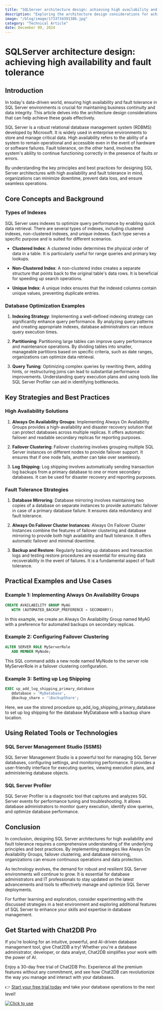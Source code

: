 ```yaml
---
title: "SQLServer architecture design: achieving high availability and fault tolerance"
description: "Exploring the architecture design considerations for achieving high availability and fault tolerance in SQL Server environments."
image: "/blog/image/1733734391386.jpg"
category: "Technical Article"
date: December 09, 2024
---
```


# SQLServer architecture design: achieving high availability and fault tolerance

## Introduction

In today's data-driven world, ensuring high availability and fault tolerance in SQL Server environments is crucial for maintaining business continuity and data integrity. This article delves into the architecture design considerations that can help achieve these goals effectively.

SQL Server is a robust relational database management system (RDBMS) developed by Microsoft. It is widely used in enterprise environments to store and manage critical data. High availability refers to the ability of a system to remain operational and accessible even in the event of hardware or software failures. Fault tolerance, on the other hand, involves the system's ability to continue functioning correctly in the presence of faults or errors.

By understanding the key principles and best practices for designing SQL Server architectures with high availability and fault tolerance in mind, organizations can minimize downtime, prevent data loss, and ensure seamless operations.

## Core Concepts and Background

### Types of Indexes

SQL Server uses indexes to optimize query performance by enabling quick data retrieval. There are several types of indexes, including clustered indexes, non-clustered indexes, and unique indexes. Each type serves a specific purpose and is suited for different scenarios.

- **Clustered Index**: A clustered index determines the physical order of data in a table. It is particularly useful for range queries and primary key lookups.

- **Non-Clustered Index**: A non-clustered index creates a separate structure that points back to the original table's data rows. It is beneficial for speeding up search operations.

- **Unique Index**: A unique index ensures that the indexed columns contain unique values, preventing duplicate entries.

### Database Optimization Examples

1. **Indexing Strategy**: Implementing a well-defined indexing strategy can significantly enhance query performance. By analyzing query patterns and creating appropriate indexes, database administrators can reduce query execution times.

2. **Partitioning**: Partitioning large tables can improve query performance and maintenance operations. By dividing tables into smaller, manageable partitions based on specific criteria, such as date ranges, organizations can optimize data retrieval.

3. **Query Tuning**: Optimizing complex queries by rewriting them, adding hints, or restructuring joins can lead to substantial performance improvements. Understanding query execution plans and using tools like SQL Server Profiler can aid in identifying bottlenecks.

## Key Strategies and Best Practices

### High Availability Solutions

1. **Always On Availability Groups**: Implementing Always On Availability Groups provides a high-availability and disaster recovery solution that can protect databases across multiple replicas. It offers automatic failover and readable secondary replicas for reporting purposes.

2. **Failover Clustering**: Failover clustering involves grouping multiple SQL Server instances on different nodes to provide failover support. It ensures that if one node fails, another can take over seamlessly.

3. **Log Shipping**: Log shipping involves automatically sending transaction log backups from a primary database to one or more secondary databases. It can be used for disaster recovery and reporting purposes.

### Fault Tolerance Strategies

1. **Database Mirroring**: Database mirroring involves maintaining two copies of a database on separate instances to provide automatic failover in case of a primary database failure. It ensures data redundancy and fault tolerance.

2. **Always On Failover Cluster Instances**: Always On Failover Cluster Instances combine the features of failover clustering and database mirroring to provide both high availability and fault tolerance. It offers automatic failover and minimal downtime.

3. **Backup and Restore**: Regularly backing up databases and transaction logs and testing restore procedures are essential for ensuring data recoverability in the event of failures. It is a fundamental aspect of fault tolerance.

## Practical Examples and Use Cases

### Example 1: Implementing Always On Availability Groups

```sql
CREATE AVAILABILITY GROUP MyAG
   WITH (AUTOMATED_BACKUP_PREFERENCE = SECONDARY);
```

In this example, we create an Always On Availability Group named MyAG with a preference for automated backups on secondary replicas.

### Example 2: Configuring Failover Clustering

```sql
ALTER SERVER ROLE MyServerRole
   ADD MEMBER MyNode;
```

This SQL command adds a new node named MyNode to the server role MyServerRole in a failover clustering configuration.

### Example 3: Setting up Log Shipping

```sql
EXEC sp_add_log_shipping_primary_database
   @database = 'MyDatabase',
   @backup_share = '\BackupShare';
```

Here, we use the stored procedure sp_add_log_shipping_primary_database to set up log shipping for the database MyDatabase with a backup share location.

## Using Related Tools or Technologies

### SQL Server Management Studio (SSMS)

SQL Server Management Studio is a powerful tool for managing SQL Server databases, configuring settings, and monitoring performance. It provides a user-friendly interface for executing queries, viewing execution plans, and administering database objects.

### SQL Server Profiler

SQL Server Profiler is a diagnostic tool that captures and analyzes SQL Server events for performance tuning and troubleshooting. It allows database administrators to monitor query execution, identify slow queries, and optimize database performance.

## Conclusion

In conclusion, designing SQL Server architectures for high availability and fault tolerance requires a comprehensive understanding of the underlying principles and best practices. By implementing strategies like Always On Availability Groups, failover clustering, and database mirroring, organizations can ensure continuous operations and data protection.

As technology evolves, the demand for robust and resilient SQL Server environments will continue to grow. It is essential for database administrators and IT professionals to stay updated on the latest advancements and tools to effectively manage and optimize SQL Server deployments.

For further learning and exploration, consider experimenting with the discussed strategies in a test environment and exploring additional features of SQL Server to enhance your skills and expertise in database management.


## Get Started with Chat2DB Pro

If you're looking for an intuitive, powerful, and AI-driven database management tool, give Chat2DB a try! Whether you're a database administrator, developer, or data analyst, Chat2DB simplifies your work with the power of AI.

Enjoy a 30-day free trial of Chat2DB Pro. Experience all the premium features without any commitment, and see how Chat2DB can revolutionize the way you manage and interact with your databases.

👉 [Start your free trial today](https://chat2db.ai/pricing) and take your database operations to the next level!


[![Click to use](/image/blog/bg/chat2db.jpg)](https://chat2db.ai/)
